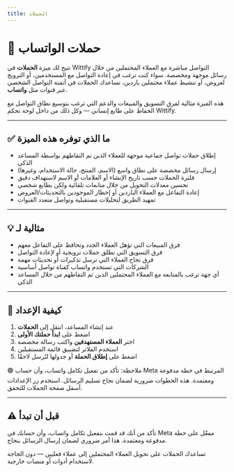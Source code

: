 ```yaml
---
title: الحملات
---
```


# 📣 حملات الواتساب

تتيح لك ميزة **الحملات** في Wittify التواصل مباشرة مع العملاء المحتملين من خلال رسائل موجهة ومخصصة. سواء كنت ترغب في إعادة التواصل مع المستخدمين، أو الترويج لعروض، أو تنشيط عملاء محتملين باردين، تساعدك الحملات في أتمتة التواصل الشخصي عبر قنوات مثل **واتساب**.

هذه الميزة مثالية لفرق التسويق والمبيعات والدعم التي ترغب بتوسيع نطاق التواصل مع الحفاظ على طابع إنساني — وكل ذلك من داخل لوحة تحكم Wittify.

---

## ✅ ما الذي توفره هذه الميزة

* إطلاق حملات تواصل جماعية موجهة للعملاء الذين تم التقاطهم بواسطة المساعد الذكي
* إرسال رسائل مخصصة على نطاق واسع (الاسم، المنتج، حالة الاستخدام، وغيرها)
* فلترة الحملات حسب تاريخ الإنشاء أو العلامات أو الاسم لاستهداف دقيق
* تحسين معدلات التحويل من خلال متابعات تلقائية ولكن بطابع شخصي
* إعادة التفاعل مع العملاء الباردين أو إخطار الموجودين بالتحديثات/العروض
* تمهيد الطريق لتحليلات مستقبلية وتواصل متعدد القنوات

---

## 💡 مثالية لـ

* فرق المبيعات التي تؤهل العملاء الجدد وتحافظ على التفاعل معهم
* فرق التسويق التي تطلق حملات ترويجية أو لإعادة التواصل
* فرق نجاح العملاء التي ترسل تذكيرات أو تحديثات مهمة
* الشركات التي تستخدم واتساب كقناة تواصل أساسية
* أي جهة ترغب بالمتابعة مع العملاء المحتملين الذين تم التقاطهم من خلال المساعد الذكي

---

## 🔧 كيفية الإعداد

1. عند إنشاء المساعد، انتقل إلى **الحملات**
2. اضغط على **ابدأ حملتك الأولى**
3. اختر **العملاء المستهدفين** واكتب رسالة مخصصة
4. استخدم الفلاتر لتضييق قائمة المستقبلين
5. اضغط على **إطلاق الحملة** أو جدولها لتُرسل لاحقًا

🟣 ملاحظة: تأكد من تفعيل تكامل واتساب، وأن حساب Meta المرتبط في خطة مدفوعة ومعتمدة. هذه الخطوات ضرورية لضمان نجاح تسليم الرسائل. استخدم زر الإعدادات أسفل صفحة الحملات للتحقق.

---

## ⚠️ قبل أن تبدأ

تأكد من أنك قد قمت بتفعيل تكامل واتساب، وأن حسابك في Meta مفعّل على خطة مدفوعة ومعتمدة. هذا أمر ضروري لضمان إرسال الرسائل بنجاح.

تساعدك الحملات على تحويل العملاء المحتملين إلى عملاء فعليين — دون الحاجة لاستخدام أدوات أو منصات خارجية.

